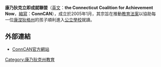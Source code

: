 {{Unreferenced|time=2017-03-04T07:41:38+00:00}}

'''康乃狄克立即成就聯盟'''（[[英文|英文]]：'''the Connecticut Coalition for Achievement Now'''，[[縮寫|縮寫]]：'''ConnCAN'''），成立於2005年1月，其宗旨在推動[[教育法案|教育法案]]以協助每一位[[康涅狄格州|康涅狄格州]]的孩子順利進入[[公立學校|公立學校]]就讀。

==外部連結==
*[http://www.conncan.org ConnCAN官方網站] {{Wayback|url=http://www.conncan.org/ |date=20220217153236 }}

[[Category:康乃狄克州教育|Category:康乃狄克州教育]]